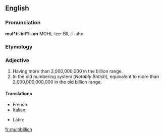 ==English==

===Pronunciation===
'''mul*ti-bil*li-on'''
MOHL-tee-BIL-li-uhn

===Etymology===
{{prefix|multi|billion}}

===Adjective===
{{infl|en|adjective}}

# Having more than 2,000,000,000 in the billion range.
# In the old numbering system (''Notably British''), equivalent to more than 2,000,000,000,000 in the old billion range.

====Translations====
{{trans-top}}
* French: {{t|fr|multibillion}}
* Italian: {{t|it|multibillione}}
{{trans-mid}}
* Latin: {{t|la|multibillion}}
{{trans-bottom}}

[[fr:multibillion]]